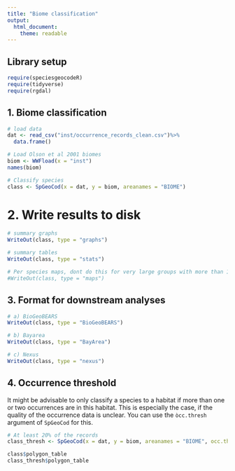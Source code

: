 ```yaml
---
title: "Biome classification"
output: 
  html_document:
    theme: readable
---
```


## Library setup
```r
require(speciesgeocodeR)
require(tidyverse)
require(rgdal)
```

## 1. Biome classification
```r
# load data
dat <- read_csv("inst/occurrence_records_clean.csv")%>%
  data.frame()

# Load Olson et al 2001 biomes
biom <- WWFload(x = "inst")
names(biom)

# Classify species
class <- SpGeoCod(x = dat, y = biom, areanames = "BIOME")

```

# 2. Write results to disk
```r
# summary graphs
WriteOut(class, type = "graphs")

# summary tables
WriteOut(class, type = "stats")

# Per species maps, dont do this for very large groups with more than 100 species
#WriteOut(class, type = "maps")

```

## 3. Format for downstream analyses
```r
# a) BioGeoBEARS
WriteOut(class, type = "BioGeoBEARS")

# b) Bayarea
WriteOut(class, type = "BayArea")

# c) Nexus
WriteOut(class, type = "nexus")
```

## 4. Occurrence threshold
It might be advisable to only classify a species to a habitat if more than one or two occurrences are in this habitat. This is especially the case, if the quality of the occurrence data is unclear. You can use the `òcc.thresh` argument of `SpGeoCod` for this.

```r
# At least 20% of the records
class_thresh <- SpGeoCod(x = dat, y = biom, areanames = "BIOME", occ.thresh = 10)

class$polygon_table
class_thresh$polygon_table

```
